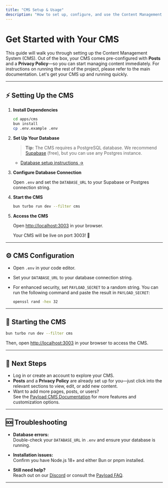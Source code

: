 ```yaml
---
title: "CMS Setup & Usage"
description: "How to set up, configure, and use the Content Management System (CMS) in your project."
---
```


# Get Started with Your CMS

This guide will walk you through setting up the Content Management System (CMS). Out of the box, your CMS comes pre-configured with **Posts** and a **Privacy Policy**—so you can start managing content immediately. For instructions on running the rest of the project, please refer to the main documentation. Let's get your CMS up and running quickly.

---

## ⚡️ Setting Up the CMS

1. **Install Dependencies**

   ```bash
   cd apps/cms
   bun install
   cp .env.example .env
   ```

2. **Set Up Your Database**

   > **Tip:** The CMS requires a PostgreSQL database. We recommend [Supabase](https://app.supabase.com/) (free), but you can use any Postgres instance.

   - [Database setup instructions →](/database/cms-setup)

3. **Configure Database Connection**

   Open `.env` and set the `DATABASE_URL` to your Supabase or Postgres connection string.

4. **Start the CMS**

   ```bash
   bun turbo run dev --filter cms
   ```

5. **Access the CMS**

   Open [http://localhost:3003](http://localhost:3003) in your browser.

   Your CMS will be live on port 3003! 🎉

---

## ⚙️ CMS Configuration

- Open `.env` in your code editor.
- Set your `DATABASE_URL` to your database connection string.
- For enhanced security, set `PAYLOAD_SECRET` to a random string. You can run the following command and paste the result in `PAYLOAD_SECRET`:

  ```bash
  openssl rand -hex 32
  ```

---

## 🏁 Starting the CMS

```bash
bun turbo run dev --filter cms
```

Then, open [http://localhost:3003](http://localhost:3003) in your browser to access the CMS.

---

## 🧭 Next Steps

- Log in or create an account to explore your CMS.
- **Posts** and a **Privacy Policy** are already set up for you—just click into the relevant sections to view, edit, or add new content.
- Want to add more pages, posts, or users?  
  See the [Payload CMS Documentation](https://payloadcms.com/docs/) for more features and customization options.

---

## 🆘 Troubleshooting

- **Database errors:**  
  Double-check your `DATABASE_URL` in `.env` and ensure your database is running.

- **Installation issues:**  
  Confirm you have Node.js 18+ and either Bun or pnpm installed.

- **Still need help?**  
  Reach out on our [Discord](https://discord.com/invite/payload) or consult the [Payload FAQ](https://payloadcms.com/docs/faq).

---
